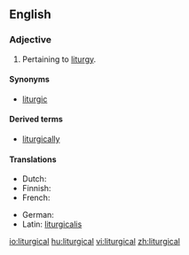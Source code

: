==English==

===Adjective===
{{infl|en|adjective}}

# Pertaining to [[liturgy]].

====Synonyms====
* [[liturgic]]

====Derived terms====
* [[liturgically]]

====Translations====
{{trans-top|Pertaining to liturgy}}
* Dutch: {{t-|nl|liturgisch}}
* Finnish: {{t+|fi|liturginen}}
* French: {{t+|fr|liturgique}}
{{trans-mid}}
* German: {{t+|de|liturgisch}}
* Latin: [[liturgicalis]]
{{trans-bottom}}

[[io:liturgical]]
[[hu:liturgical]]
[[vi:liturgical]]
[[zh:liturgical]]